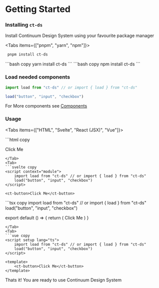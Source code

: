 # Getting Started


<Steps>
 
### Installing `ct-ds`
 
Install Continuum Design System using your favourite package manager

<Tabs items={["pnpm", "yarn", "npm"]}>
  <Tab>
  ```bash copy
   pnpm install ct-ds 
   ```
   </Tab>
  <Tab>
  ```bash copy
  yarn install ct-ds 
  ```
  </Tab>
  <Tab>
  ```bash copy
  npm install ct-ds
  ```
  </Tab>
</Tabs>

### Load needed components

```ts copy
import load from "ct-ds" // or import { load } from "ct-ds"

load("button", "input", "checkbox")
```

For More components see [Components](/components)

### Usage

<Tabs items={["HTML", "Svelte", "React (JSX)", "Vue"]}>

<Tab>
```html copy
<script>
    import load from "ct-ds" // or import { load } from "ct-ds"
    load("button", "input", "checkbox")
</script>

<ct-button>Click Me</ct-button>
```
</Tab>
<Tab>
```svelte copy
<script context="module">
    import load from "ct-ds" // or import { load } from "ct-ds"
    load("button", "input", "checkbox")
</script>

<ct-button>Click Me</ct-button>
```
</Tab>
<Tab>
```tsx copy
import load from "ct-ds" // or import { load } from "ct-ds"
load("button", "input", "checkbox")

export default () => {
  return (
    <ct-button>Click Me</ct-button>
  )
}
```
</Tab>
<Tab>
```vue copy
<script setup lang="ts">
    import load from "ct-ds" // or import { load } from "ct-ds"
    load("button", "input", "checkbox")
</script>

<template>
    <ct-button>Click Me</ct-button>
</template>
```
</Tab>

</Tabs>

Thats it! You are ready to use Continuum Design System

</Steps>